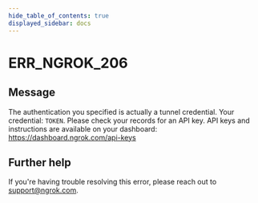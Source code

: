 ```yaml
---
hide_table_of_contents: true
displayed_sidebar: docs
---
```



# ERR_NGROK_206

## Message

The authentication you specified is actually a tunnel credential. Your credential: `TOKEN`. Please check your records for an API key. API keys and instructions are available on your dashboard: https://dashboard.ngrok.com/api-keys

<ErrorDetails error="err_ngrok_206" />

## Further help

If you're having trouble resolving this error, please reach out to [support@ngrok.com](mailto:support@ngrok.com?subject=Help%20with%20ERR_NGROK_206).

